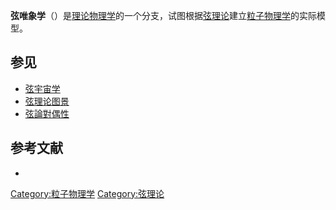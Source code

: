 '''弦唯象学'''（{{lang-en|String phenomenology}}）是[[理论物理学|理论物理学]]的一个分支，试图根据[[弦理论|弦理论]]建立[[粒子物理学|粒子物理学]]的实际模型。

==参见==

* [[弦宇宙学|弦宇宙学]]
* [[弦理论图景|弦理论图景]]
* [[弦論對偶性|弦論對偶性]]

==参考文献==
{{refbegin}}
* {{cite journal |last1=Candelas |first1=Philip |last2=Horowitz |first2=Gary |last3=Strominger |first3= Andrew |last4=Witten |first4=Edward |year=1985 |title=Vacuum configurations for superstrings |journal=Nuclear Physics B |volume=258 |issue= |pages=46–74|bibcode = 1985NuPhB.258...46C |doi = 10.1016/0550-3213(85)90602-9 }}
{{refend}}

{{弦理论}}
{{physics-stub}}

{{DEFAULTSORT:AdS/CMT}}
[[Category:粒子物理学|Category:粒子物理学]]
[[Category:弦理论|Category:弦理论]]